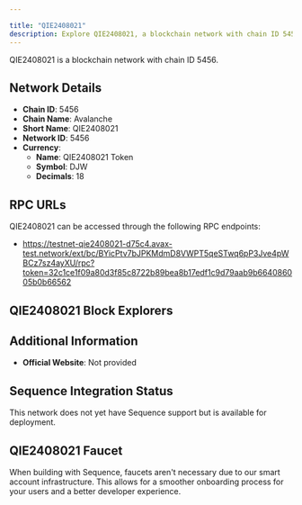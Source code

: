 ```yaml
---

title: "QIE2408021"
description: Explore QIE2408021, a blockchain network with chain ID 5456. Learn about its native currency, QIE2408021 Token, and how to interact with the network.
---
```




QIE2408021 is a blockchain network with chain ID 5456.

## Network Details

- **Chain ID**: 5456
- **Chain Name**: Avalanche
- **Short Name**: QIE2408021
- **Network ID**: 5456
- **Currency**: 
  - **Name**: QIE2408021 Token
  - **Symbol**: DJW
  - **Decimals**: 18

## RPC URLs

QIE2408021 can be accessed through the following RPC endpoints:

- https://testnet-qie2408021-d75c4.avax-test.network/ext/bc/BYicPtv7bJPKMdmD8VWPT5qeSTwq6pP3Jve4pWBCz7sz4ayXU/rpc?token=32c1ce1f09a80d3f85c8722b89bea8b17edf1c9d79aab9b664086005b0b66562

## QIE2408021 Block Explorers



## Additional Information

- **Official Website**: Not provided

## Sequence Integration Status

This network does not yet have Sequence support but is available for deployment.

## QIE2408021 Faucet

When building with Sequence, faucets aren't necessary due to our smart account infrastructure. This allows for a smoother onboarding process for your users and a better developer experience.
